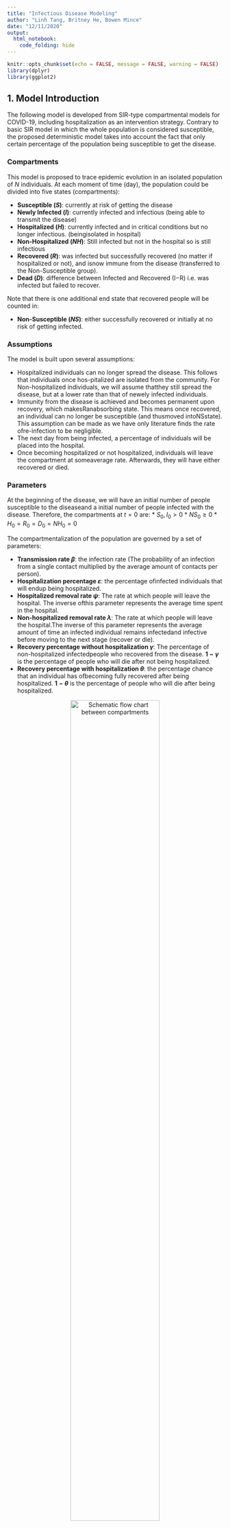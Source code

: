 ```yaml
---
title: "Infectious Disease Modeling"
author: "Linh Tang, Britney He, Bowen Mince"
date: "12/11/2020"
output: 
  html_notebook:
    code_folding: hide
---
```


```r
knitr::opts_chunk$set(echo = FALSE, message = FALSE, warning = FALSE)
library(dplyr)
library(ggplot2)
```

## 1. Model Introduction

The following model is developed from SIR-type compartmental models for COVID-19, including hospitalization as an intervention strategy. Contrary to basic SIR model in which the whole population is considered susceptible, the proposed deterministic model takes into account the fact that only certain percentage of the population being susceptible to get the disease. 

### Compartments

This model is proposed to trace epidemic evolution in an isolated population of $N$ individuals. At each moment of time (day), the population could be divided into five states (compartments):

* **Susceptible $(S)$**: currently at risk of getting the disease
* **Newly Infected $(I)$**: currently infected and infectious (being able to transmit the disease)
* **Hospitalized $(H)$**: currently infected and in critical conditions but no longer infectious.  (beingisolated in hospital)
* **Non-Hospitalized $(NH)$**: Still infected but not in the hospital so is still infectious
* **Recovered $(R)$**: was infected but successfully recovered (no matter if hospitalized or not), and isnow immune from the disease (transferred to the Non-Susceptible group).
* **Dead $(D)$**: difference between Infected and Recovered (I−R) i.e.  was infected but failed to recover.

Note that there is one additional end state that recovered people will be counted in:

* **Non-Susceptible $(NS)$**: either successfully recovered or initially at no risk of getting infected.

### Assumptions

The model is built upon several assumptions:

* Hospitalized individuals can no longer spread the disease. This follows that individuals once hos-pitalized are isolated from the community. For Non-hospitalized individuals, we will assume thatthey still spread the disease, but at a lower rate than that of newely infected individuals.
* Immunity from the disease is achieved and becomes permanent upon recovery, which makesRanabsorbing state. This means once recovered, an individual can no longer be susceptible (and thusmoved intoNSstate). This assumption can be made as we have only literature finds the rate ofre-infection to be negligible.
* The next day from being infected, a percentage of individuals will be placed into the hospital.
* Once becoming hospitalized or not hospitalized,  individuals will leave the compartment at someaverage rate. Afterwards, they will have either recovered or died.

### Parameters

At the beginning of the disease, we will have an initial number of people susceptible to the diseaseand a initial number of people infected with the disease.  Therefore, the compartments at $t= 0$ are:
* $S_0, I_0 > 0$
* $NS_0 \geq 0$
* $H_0 = R_0 = D_0 = {NH}_0 = 0$

The compartmentalization of the population are governed by a set of parameters:

* **Transmission rate $\beta$**: the infection rate (The probability of an infection from a single contact multiplied by the average amount of contacts per person).
* **Hospitalization percentage $\varepsilon$**: the  percentage ofinfected individuals that will endup  being hospitalized.
* **Hospitalized removal rate $\psi$**: The rate at which people will leave the hospital.  The inverse ofthis parameter represents the average time spent in the hospital.
* **Non-hospitalized removal rate $\lambda$**: The rate at which people will leave the hospital.The inverse of  this parameter represents the average amount  of  time  an  infected  individual  remains  infectedand infective before moving to the next stage (recover or die).
* **Recovery percentage without hospitalization $\gamma$**: The percentage of non-hospitalized infectedpeople who recovered from the disease. **$1-\gamma$** is the percentage of people who will die after not being hospitalized.
* **Recovery percentage with hospitalization $\theta$**: the percentage chance that an individual has ofbecoming fully recovered after being hospitalized. **$1-\theta$** is the percentage of people who will die after being hospitalized.

<center>

![Schematic flow chart between compartments](ComplexApp/scheme.png){width=70%}

</center>

### Mathematical Equations

Taking into consideration our 5 compartments, the model is described by a set of equations:

\begin{align*}
    \Delta{S_t} & =  - \frac{\beta S_{t-1}}{N} (I_{t-1} + \textit{NH}_{t-1}) \\
    \Delta{I_t} & = \frac{\beta S_{t-1}}{N}I_{t-1} - I_{t-1}  \\ 
    \Delta{H_{t}} & = \varepsilon*I_{t-1} - \psi H_{t-1} \\
    \Delta{NH_{t}} & = (1-\varepsilon)I_{t-1} - \lambda \textit{NH}_{t-1} \\
    \Delta{R_{t}} & = \lambda \gamma \textit{NH}_{t-1} + \psi \theta H_{t-1} \\
    \Delta{D_{t}} & = \lambda (1 - \gamma) \textit{NH}_{t-1} + \psi (1 - \theta) H_{t-1}
\end{align*}

Notice that $\Delta{S_t} + \Delta I_{t} + \Delta {H_{t}} + \Delta {NH_{t}} + \Delta {R_{t}} + \Delta {D_{t}} = 0$ which means no person will leave or be added to the system.

Moreover, $S_t + I_t + H_t + H_t + NH_t + NS_t + D_t = P$ (Note: $NS$ includes people who have recovered and who were initially non-susceptible.)

```r
model.data = function(N, beta, I.0, p, epsilon, theta, gamma, TimeH, TimeNH){
  I.rate = beta/N
  psi = 1/TimeH
  lambda = 1/TimeNH
  curr.day = 0
  S = p * N - I.0
  NS.0 = N - S - I.0
  NS = NS.0
  NewInfected = I.0
  Total.Hospital = 0
  Total.NonHospital = 0
  Total.Infected = NewInfected + Total.Hospital + Total.NonHospital
  Total.Infective = NewInfected + Total.NonHospital
  Hospital.Recovered = 0
  NonHospital.Recovered = 0
  Hospital.Dead = 0
  NonHospital.Dead = 0
  Total.Recovered = Hospital.Recovered + NonHospital.Recovered
  Total.Dead = Hospital.Dead + NonHospital.Dead
  Pop = S + NS + Total.Infected + Total.Dead
  
  # If you want a full table like the excel, uncomment all lines in the df below
  df = data_frame(Day = curr.day,
                  Susceptible = S,
                  Non.Susceptible = NS,
                  Daily.New.Case = NewInfected,
                  Total.In.Hospital = Total.Hospital,
                  # Total.NonHospital = Total.NonHospital,
                  Infected = Total.Infected,
                  # Total.Infective = Total.Infective,
                  # Recovered.In.Hospital = Hospital.Recovered,
                  # Dead.In.Hospital = Hospital.Dead,
                  Total.Recovered = Total.Recovered,
                  Total.Dead = Total.Dead)
  
  # Watch the disease until it ends (daily new case = 0) or at max 200 days
  while(NewInfected * S > 0 & curr.day < 200){
    curr.day = curr.day + 1
    
    # Number of individuals recovered from the infected in hospital (previous day)
    Hospital.Recovered = Hospital.Recovered + round(theta * round(Total.Hospital * psi))
    Hospital.Dead = Hospital.Dead + round(Total.Hospital * psi) - round(theta * round(Total.Hospital * psi))
    
    # Number of individuals dead from the infected in hospital (previous day)
    NonHospital.Recovered = NonHospital.Recovered + round(gamma * round(Total.NonHospital * lambda))
    NonHospital.Dead = NonHospital.Dead + round(Total.NonHospital * lambda) - round(gamma * round(Total.NonHospital * lambda))
    
    # Total number of recovered or dead so far (cumulative)
    Total.Recovered = Hospital.Recovered + NonHospital.Recovered
    Total.Dead = Hospital.Dead + NonHospital.Dead
    
    # Number of individuals hospitalized from the infected in the previous day
    Total.Hospital = round(NewInfected * epsilon) + Total.Hospital - round(Total.Hospital * psi)
    Total.NonHospital = NewInfected - round(NewInfected * epsilon) + Total.NonHospital - round(Total.NonHospital * lambda)
    
    # Newly infected case today and total actively infected so far
    NewInfected = min(S, round(I.rate * S * Total.Infective))
    Total.Infected = NewInfected + Total.Hospital + Total.NonHospital
    
    # Susceptible population left
    S = S - NewInfected
    
    # Current non-susceptible group
    NS = NS.0 + Total.Recovered
    
    # Infective group that can spread the disease the next day
    Total.Infective = NewInfected + Total.NonHospital
    
    # Confirm population
    Pop = S + NS + Total.Infected + Total.Dead
    
    # If you want a full table like the excel, uncomment this
    # data = c(curr.day, S, NS, NewInfected, Total.Hospital, Total.NonHospital, Total.Infected, Total.Infective, Hospital.Recovered, Hospital.Dead, Total.Recovered, Total.Dead, Pop)
    data = c(curr.day, S, NS, NewInfected, Total.Hospital, Total.Infected, Total.Recovered, Total.Dead)
    df = rbind(df, data)
  }
  return(df)
}

model.plot = function(data){
  p = ggplot(data  = data, aes(x = Day)) +
        geom_line(aes(y = Susceptible, color = "Susceptible")) +
        geom_line(aes(y = Daily.New.Case, color = "Daily New Case")) +
        geom_line(aes(y = Infected, color = "Infected")) +
        geom_line(aes(y = Total.In.Hospital, color = "Currently In Hospital")) +
        geom_line(aes(y = Total.Recovered, color = "Total Recoverd")) +
        geom_line(aes(y = Total.Dead, color = "Total Dead")) +
        scale_color_discrete(name = "Compartment") +
        labs(y = "Population", title = "SIRHD Model") + 
        theme_minimal()
  return(p)
}

model.info = function(data){
  Last.Day = nrow(data)
  Status = ifelse(data[Last.Day,]$Daily.New.Case == 0, "Ended", "Going")
  Total.Death = data[Last.Day,]$Total.Dead
  Total.Infected = sum(data$Infected)
  Max.New.Case = max(data$Daily.New.Case)
  Peak.Day.New.Case = data[data$Daily.New.Case == Max.New.Case,]$Day
  Max.In.Hospital = max(data$Total.In.Hospital)
  Peak.Day.Hospital= data[data$Total.In.Hospital == Max.In.Hospital,]$Day
  info = c(Last.Day, Status, Total.Death, Total.Infected, Max.New.Case, Peak.Day.New.Case, Max.In.Hospital, Peak.Day.Hospital)
  return(info)
}

# Confirm the model by calculating that all compartments sum to population at any day
model.confirm = function(data){
  data$Pop = data$S + data$NS + data$Total.Infected + data$Total.Dead
  return(data)
}

SIRHD.model = function(N, beta, I.0, p, epsilon, theta, gamma, TimeH, TimeNH){
  param = c(N, beta/N, epsilon, theta, gamma, TimeH, TimeNH)
  data = model.data(N, beta, I.0, p, epsilon, theta, gamma, TimeH, TimeNH)
  plot = model.plot(data)
  result_info = model.info(data)
  info = c(param, result_info)
  return(list(data,plot,info))
}
# test.model = SIRHD.model(10000, 2, 5, 0.5, 0.8, 0.9, 0.9, 10, 5)
```

### Example

Below is an example of a model on 10000 population with a tranmission rate = 2/10000, 5 initial infected inidividual, 50% susceptible rate, 20% hospitalization rate, recovery rate for both hospitalized and non-hospitalized individuals are 90%, time spend in hospital is 10 days, and infectious time (non-hospitalized) is 5 days.

```r
test.model = SIRHD.model(10000, 2, 5, 0.5, 0.2, 0.9, 0.9, 10, 5)
test.model[[1]]
test.model[[2]]
model.summary = cbind(c("Population", "TransmissionRate", "HospitalizationRate", "HospitalizedRecoveryRate", "NonHospitalizedRecoveryRate", "HospitalizationTime", "InfectionTime"), test.model[[3]][1:7], c("LastDay", "Status", "TotalDeath", "TotalInfected", "MaxNewCase", "PeakDayNewCase", "MaxInHospital", "PeakDayHospital"), test.model[[3]][8:15])
model.summary = as.data.frame(model.summary)
colnames(model.summary) = c("Parameter", "Value", "Result", "Value")
model.summary
```

### Iowa State Experiments

Applying this model to the state of Iowa, which has a population of roughly 3 million ($N = 3,000,000$), with a susceptible group of 1,499,995 ($p = 0.5$) with 5 being initially infected  (i.e the beginning of the disease). We use the per capita transmission rate of 3 over the total population ($\beta = 0.000001$), hospitalization percentage of 70\% ($\varepsilon = 0.7$), a recovery rate of 90\% ($\gamma = 0.9$) for infected individual not being hospitalized, and 80\% ($\theta = 0.8$) for people in hospitalization. We assume that everyday around 10\% of the infected group in the hospital the previous day will either recover or die ($\psi = 0.1$). For people not hospitalized, we'll have 20\% ($\lambda = 0.2$) either recover or die. 

Before getting detected and hospitalized, the 5 initial infected had spread the disease to $5 \times 0.000001 \times 1,499,995 = 7$ other people. On the first day, there are $1,499,995 - 7 = 1,499,988$ people left in the susceptible group, $5 \times 0.8 = 4$ infected people in the hospital and $7 + 5 - 4 = 8$ infected and infective people in the community. The total number of infected individuals is $8 + 4 = 12$, but only 8 people will be the source of transmission for the second day.

At the end of the first day, for the new 7 cases, $7 \times 0.8 = 5$ will be admitted to the hospital, increasing the total number of hospitalized individuals to $4 + 5 = 9$, and $12 - 9 = 3$ remained infected in the community. On the second day, $8 \times 0.000001 \times 1,499,988 = 12$ people are newly infected with the disease, leaving $1,499,988 - 12 = 1,499,976$ in the susceptible group. The total number of infected at this point is $12 + 12 = 24$, but only $12 + 3 = 15$ people will be the source of transmission for the second day. This model examines the disease for 81 days before it reaches equilibrium state, newly infected = 0.

![Evolution of Infectious Disease in Iowa State](ComplexApp/IowaStateModel.png)


## 2. Factorial Experiment Design 

### Response Variables
+ Total Death Proportion
+ Total Infected Proportion
+ Number of Days (disease lasts)
+ Peak Prevalence (Max Infected Proportion)
+ Max Hospitalized Proportion
  
### Explanatory Variables of 7 factors with 288 levels
+ Population $N$
  * small town - 10,000
  * big town - 100,000
  * mega city - 1,000,000
+ Transmission Rate $\beta$
  * $2/N$
  * $4/N$
+ Hospitalization Rate $\varepsilon$
  * 5\%
  * 10\%
  * 15\%
+ Recovery Rate with Hospitalization $\theta$
  * 90%
  * 95%
+ Recovery Rate without Hospitalization $\gamma$
  * 90%
  * 95%
+ Average time in hospital ${\psi}^{-1}$
  * 5 days
  * 10 days
+ Average time in infected status ${\lambda}^{-1}$
  * 1 day
  * 5 days

```r
I.0 = 5
S.rate = 0.5

# List of Explanatory Variables:
Pop.Lst = c(10000, 100000, 1000000)
Beta.Lst = c(2,4)
Hrate.Lst = c(0.05, 0.1, 0.15)
RrateH.Lst = c(0.9, 0.95)
RrateNH.Lst = c(0.9, 0.95)
TimeH.Lst = c(10, 15)
TimeNH.Lst = c(1, 5)

#Pop.Lst, Beta.Lst, Hrate.Lst, RrateH.Lst, RrateNH.Lst, TimeH.Lst, TimeNH.Lst
result_table = data.frame()
for(N in Pop.Lst){
  for(b in Beta.Lst){
    for(hr in Hrate.Lst){
      for(rrh in RrateH.Lst){
        for(rrnh in RrateNH.Lst){
          for(th in TimeH.Lst){
            for(tnh in TimeNH.Lst){
              model = SIRHD.model(N, b, I.0, S.rate, hr, rrh, rrnh, th, tnh)
              result_table = rbind(result_table, model[[3]], stringsAsFactors = FALSE)
            }
          }
        }
      }
    }
  }
}
colnames(result_table) = c("Population", "TransmissionRate", "HospitalizationRate", "HospitalizedRecoveryRate", "NonHospitalizedRecoveryRate", "HospitalizationTime", "InfectionTime", "LastDay", "Status", "TotalDeath", "TotalInfected", "MaxNewCase", "PeakDayNewCase", "MaxInHospital", "PeakDayHospital")
result_table[1:7] = as.data.frame(sapply(result_table[1:7], as.numeric))
result_table[1:7] = format(result_table[1:7], scientific = FALSE)
result_table[c(1:7,9)] = as.data.frame(sapply(result_table[c(1:7,9)], as.factor))
result_table[c(8,10:15)] = as.data.frame(sapply(result_table[c(8,10:15)], as.numeric))

numericPop = as.numeric(as.character(result_table$Population))

result_table$DeathProportion = result_table$TotalDeath / numericPop
result_table$InfectedProportion = result_table$TotalInfected / numericPop
result_table$MaxCaseProportion = result_table$MaxNewCase / numericPop
result_table$MaxHospitalProportion = result_table$MaxInHospital / numericPop
result_table
```

#### Response Variable: Total Death Proportion

```r
Death.Anova = aov(DeathProportion ~ Population + TransmissionRate + HospitalizationRate + HospitalizedRecoveryRate + NonHospitalizedRecoveryRate + HospitalizationTime + InfectionTime, data = result_table) 
summary(Death.Anova)
```

#### Response Variable: Total Infected Proportion

```r
Infected.Anova = aov(InfectedProportion ~ Population + TransmissionRate + HospitalizationRate + HospitalizedRecoveryRate + NonHospitalizedRecoveryRate + HospitalizationTime + InfectionTime, data = result_table)
summary(Infected.Anova)

Infected.Anova1 = aov(InfectedProportion ~ Population * TransmissionRate * InfectionTime, data = result_table)
summary(Infected.Anova1)

avg.TransmissionRate = result_table %>% group_by(TransmissionRate) %>% summarise(Average.Infected.Proportion = mean(InfectedProportion))

avg.InfectionTime = result_table %>% group_by(InfectionTime) %>% summarise(Average.Infected.Proportion = mean(InfectedProportion))

# Tidy and combine two summary tables
avg.TransmissionRate$Var = "Transmission Rate"
names(avg.TransmissionRate) = c("Level", "Average.Infected.Proportion", "Var")
avg.InfectionTime$Var = "Infection Time"
names(avg.InfectionTime) = c("Level", "Average.Infected.Proportion", "Var")
avg.all = rbind(avg.TransmissionRate, avg.InfectionTime)

# Main Effect Plots
ggplot(avg.all, aes(x = Level, y = Average.Infected.Proportion, group = Var)) + 
  geom_line() +
  geom_point() + 
  facet_grid(cols = vars(Var), scales = "free_x") + 
  theme_bw() + 
  ggtitle("Main Effects Plot for Total Infected Proportion") + 
  geom_hline(yintercept = mean(result_table$InfectedProportion))


# Summarize by both variables
InfectedSummary = result_table %>% group_by(TransmissionRate, InfectionTime) %>% summarise(Average.Infected.Proportion = mean(InfectedProportion))

# Interaction Plot
ggplot(InfectedSummary, 
       aes(x = TransmissionRate, 
           y = Average.Infected.Proportion, 
           group = InfectionTime, 
           color = InfectionTime)) + 
  geom_line() + 
  geom_point() + 
  theme_bw() + 
  ggtitle("Interaction Plot for Infected Proportion")
```

#### Response Variable: Maximum New Case Proportion

```r
NewCase.Anova = aov(MaxCaseProportion ~ Population + TransmissionRate + HospitalizationRate + HospitalizedRecoveryRate + NonHospitalizedRecoveryRate + HospitalizationTime + InfectionTime, data = result_table)
summary(NewCase.Anova)
```

#### Response Variable: Peak Day of Infected

```r
PeakDay.Anova = aov(PeakDayNewCase ~ Population + TransmissionRate + HospitalizationRate + HospitalizedRecoveryRate + NonHospitalizedRecoveryRate + HospitalizationTime + InfectionTime, data = result_table)
summary(PeakDay.Anova)
```

#### Response Variable: Total Hospitalized Proportion

```r
Hospital.Anova = aov(MaxHospitalProportion ~ Population + TransmissionRate + HospitalizationRate + HospitalizedRecoveryRate + NonHospitalizedRecoveryRate + HospitalizationTime + InfectionTime, data = result_table)
summary(Hospital.Anova)
```

#### Response Variable: Peak Day of Hospitalization

```r
PeakDayH.Anova = aov(PeakDayHospital ~ Population + TransmissionRate + HospitalizationRate + HospitalizedRecoveryRate + NonHospitalizedRecoveryRate + HospitalizationTime + InfectionTime, data = result_table)
summary(PeakDayH.Anova)
```
